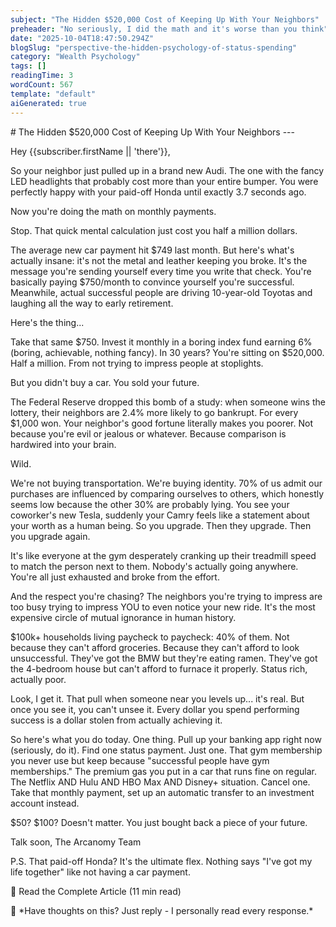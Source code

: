 ```yaml
---
subject: "The Hidden $520,000 Cost of Keeping Up With Your Neighbors"
preheader: "No seriously, I did the math and it's worse than you think"
date: "2025-10-04T18:47:50.294Z"
blogSlug: "perspective-the-hidden-psychology-of-status-spending"
category: "Wealth Psychology"
tags: []
readingTime: 3
wordCount: 567
template: "default"
aiGenerated: true
---
```



<EmailHeader />

<HeroImage
  src="https://cdn.gilyaar.com/images/blog/2025.10.04.Hidden.Psychology.Status.Spending.Cover.webp"
  alt="The Hidden Psychology of Status Spending: Why Your Car Payment Keeps You Poor"
/>

<TitleSection>
# The Hidden $520,000 Cost of Keeping Up With Your Neighbors
</TitleSection>

<MainContentSection>
---

Hey {{subscriber.firstName || 'there'}},

So your neighbor just pulled up in a brand new Audi. The one with the fancy LED headlights that probably cost more than your entire bumper. You were perfectly happy with your paid-off Honda until exactly 3.7 seconds ago.

Now you're doing the math on monthly payments.

Stop. That quick mental calculation just cost you half a million dollars.

The average new car payment hit $749 last month. But here's what's actually insane: it's not the metal and leather keeping you broke. It's the message you're sending yourself every time you write that check. You're basically paying $750/month to convince yourself you're successful. Meanwhile, actual successful people are driving 10-year-old Toyotas and laughing all the way to early retirement.

Here's the thing...

Take that same $750. Invest it monthly in a boring index fund earning 6% (boring, achievable, nothing fancy). In 30 years? You're sitting on $520,000. Half a million. From not trying to impress people at stoplights.

But you didn't buy a car. You sold your future.

The Federal Reserve dropped this bomb of a study: when someone wins the lottery, their neighbors are 2.4% more likely to go bankrupt. For every $1,000 won. Your neighbor's good fortune literally makes you poorer. Not because you're evil or jealous or whatever. Because comparison is hardwired into your brain.

Wild.

We're not buying transportation. We're buying identity. 70% of us admit our purchases are influenced by comparing ourselves to others, which honestly seems low because the other 30% are probably lying. You see your coworker's new Tesla, suddenly your Camry feels like a statement about your worth as a human being. So you upgrade. Then they upgrade. Then you upgrade again.

It's like everyone at the gym desperately cranking up their treadmill speed to match the person next to them. Nobody's actually going anywhere. You're all just exhausted and broke from the effort.

And the respect you're chasing? The neighbors you're trying to impress are too busy trying to impress YOU to even notice your new ride. It's the most expensive circle of mutual ignorance in human history.

$100k+ households living paycheck to paycheck: 40% of them. Not because they can't afford groceries. Because they can't afford to look unsuccessful. They've got the BMW but they're eating ramen. They've got the 4-bedroom house but can't afford to furnace it properly. Status rich, actually poor.

Look, I get it. That pull when someone near you levels up... it's real. But once you see it, you can't unsee it. Every dollar you spend performing success is a dollar stolen from actually achieving it.

So here's what you do today. One thing. Pull up your banking app right now (seriously, do it). Find one status payment. Just one. That gym membership you never use but keep because "successful people have gym memberships." The premium gas you put in a car that runs fine on regular. The Netflix AND Hulu AND HBO Max AND Disney+ situation. Cancel one. Take that monthly payment, set up an automatic transfer to an investment account instead.

$50? $100? Doesn't matter. You just bought back a piece of your future.

Talk soon,
The Arcanomy Team

P.S. That paid-off Honda? It's the ultimate flex. Nothing says "I've got my life together" like not having a car payment.
</MainContentSection>

<Divider />

<ActionSection>
<EmailButton href="https://arcanomy.com/perspectives/perspective-the-hidden-psychology-of-status-spending">
  📰 Read the Complete Article (11 min read)
</EmailButton>

<ToolLink 
  href="https://arcanomy.com/calculators"
  title="Financial Calculators"
  description="Explore our suite of financial calculators to plan your path to wealth"
/>
</ActionSection>

<ReplySection>
  💬 *Have thoughts on this? Just reply - I personally read every response.*
</ReplySection>
